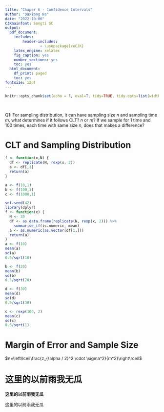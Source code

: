 ```yaml
---
title: "Chaper 6 - Confidence Intervals"
author: "Daxiang Na"
date: "2022-10-06"
CJKmainfont: Songti SC
output: 
  pdf_document: 
    includes:
        header-includes:
                - \usepackage{xeCJK}
    latex_engine: xelatex
    fig_caption: yes
    number_sections: yes
    toc: yes
  html_document:
    df_print: paged
    toc: yes
fontsize: 12pt
---
```


```r
knitr::opts_chunk$set(echo = F, eval=T, tidy=TRUE, tidy.opts=list(width.cutoff=70))
```

\

Q1: For sampling distribution, it can have sampling size $n$ and sampling time $m$, what determines if it follows CLT? $n$ or $m$? If we sample for 1 time and 100 times, each time with same size $n$, does that makes a difference?

# CLT and Sampling Distribution

```r
f <- function(x,N) {
  df <- replicate(N, rexp(x, 2))
  a <- df[,1]
  return(a)
}

a <- f(10,1)
b <- f(100,1)
c <- f(1000,1)

```

```r
set.seed(42)
library(dplyr)
f <- function(x) {
  N <- 30
  df <- as.data.frame(replicate(N, rexp(x, 2))) %>% 
    summarise_if(is.numeric, mean)
  a <- as.numeric(as.vector(df[1,]))
  return(a)
}
a <- f(10)
mean(a)
sd(a)
0.5/sqrt(10)

b <- f(20)
mean(b)
sd(b)
0.5/sqrt(20)

d <- f(30)
mean(d)
sd(d)
0.5/sqrt(30)

c <- rexp(100, 2)
mean(c)
sd(c)
0.5/sqrt(1)
```

# Margin of Error and Sample Size

$n=\left\lceil\frac{z_{\alpha / 2}^2 \cdot \sigma^2}{m^2}\right\rceil$

# 这里的以前雨我无瓜

**这里的以前雨我无瓜**

这里的以前雨我无瓜
